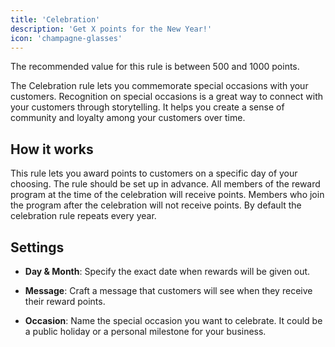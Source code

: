 ```yaml
---
title: 'Celebration'
description: 'Get X points for the New Year!'
icon: 'champagne-glasses'
---
```


<Tip>The recommended value for this rule is between 500 and 1000 points.</Tip>

The Celebration rule lets you commemorate special occasions with your customers.
Recognition on special occasions is a great way to connect with your customers through storytelling.
It helps you create a sense of community and loyalty among your customers over time.

## How it works

This rule lets you award points to customers on a specific day of your choosing.
The rule should be set up in advance.
All members of the reward program at the time of the celebration will receive points.
Members who join the program after the celebration will not receive points.
By default the celebration rule repeats every year.

## Settings

- **Day & Month**: Specify the exact date when rewards will be given out.

- **Message**: Craft a message that customers will see when they receive their reward points.

- **Occasion**: Name the special occasion you want to celebrate.
  It could be a public holiday or a personal milestone for your business.
